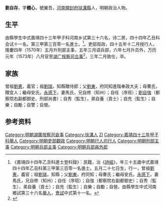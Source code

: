 {{明清人物信息框
| 姓名 = 劉自存
| 原名 =
| 圖片名稱= 
| 圖片大小 =
| 圖片說明 = 
| 最高職務 = 湖廣按察使司僉事
| 國家 = 大明 
| 爵位 =
| 籍貫 = [[河南|河南]][[開封府|開封府]][[扶溝縣|扶溝縣]]
| 族裔 = 
| 字號 = 
| 諡號 =
| 出生日期 = 辛卯五月二十七日
| 出生地點 =
| 逝世日期 = 卒年不詳 
| 逝世地點 =
| 墓葬 =
| 配偶 = 配馬氏，封宜人
| 親屬 =（子）循武、履武、绍武
| 出身 =
* 嘉靖四十三年甲子科舉人
* 嘉靖四十四年乙丑科同進士出身
| 經歷 =
| 著作 =  
}}
'''劉自存'''{{BD|1531年||？年||}}，字'''體心'''，號翼吾，[[河南|河南]][[開封府|開封府]][[扶溝縣|扶溝縣]]人，明朝政治人物。

==生平==
由縣學生中式嘉靖四十三年甲子科河南乡试第三十六名，诗二房，四十四年乙丑科会试十一名，第三甲第三百零一名進士。<ref>《嘉靖四十四年乙丑科進士登科錄》：民籍，治《[[詩經|詩經]]》，年三十五歲中式嘉靖四十四年乙丑科第三甲第三百零一名進士。五月二十七日生，行一，曾祖[[劉憲|劉憲]]，義官；祖[[劉瑞|劉瑞]]，知縣；父[[劉東|劉東]]，府同知；母曹氏；繼母安氏。[[永感下|永感下]]，妻馬氏，兄自修（知州）；自任（序班）；自強（都察院右副都御史）；自秀（監生），弟自養（貢士）；自充（監生）；自樂；自勵；自營。由縣學生中式河南鄉試第三十六名[[舉人|舉人]]，[[會試|會試]]中式第十一名。</ref>。吏部观政，四十五年十二月授行人，隆慶四年（1570年）五月升刑部主事，五年三月调兵部，六年七月升员外，万历元年（1573年）八月官至[[湖广|湖广]][[按察司|按察司]][[佥事|佥事]]<ref>{{cite news|title=扶沟县历代进士名录|url=http://www.fugou.gov.cn/fgw/News_View.asp?NewsID=1504|accessdate=2013-09-15|newspaper=扶沟县人民政府|archive-date=2013-09-21|archive-url=https://web.archive.org/web/20130921060055/http://www.fugou.gov.cn/fgw/News_View.asp?NewsID=1504|dead-url=yes}}</ref>，三年二月致仕，卒。

==家族== 
曾祖[[劉憲|劉憲]]，義官；祖[[劉瑞|劉瑞]]，知縣贈侍郎；父[[劉東|劉東]]，府同知進階奉政大夫；母曹氏，贈宜人；繼母安氏。[[永感下|永感下]]，妻馬氏，兄自修（知州）；自任（序班）；[[劉自強|劉自強]]（都察院右副都御史、刑部尚書）；自秀（監生），弟自養（貢士）；自充（監生）；自樂；自勵；自警；自營。

== 参考资料 ==
{{reflist}}

{{嘉靖四十四年乙丑科殿试金榜}}

{{Authority control}}
{{DEFAULTSORT:Liu劉}}
[[Category:明朝湖廣按察司僉事|Category:明朝湖廣按察司僉事]]
[[Category:扶溝人|Category:扶溝人]]
[[Category:刘姓|ZI]]
[[Category:嘉靖四十三年甲子科舉人|Category:嘉靖四十三年甲子科舉人]]
[[Category:明朝吏部觀政|Category:明朝吏部觀政]]
[[Category:明朝行人司行人|Category:明朝行人司行人]]
[[Category:明朝刑部主事|Category:明朝刑部主事]]
[[Category:明朝兵部主事|Category:明朝兵部主事]]
[[Category:明朝兵部員外郎|Category:明朝兵部員外郎]]


{{明朝人物小作品}}